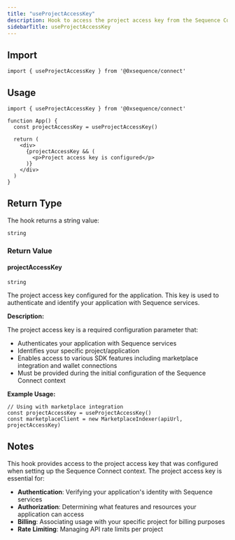 ```yaml
---
title: "useProjectAccessKey"
description: Hook to access the project access key from the Sequence Connect configuration
sidebarTitle: useProjectAccessKey
---
```


## Import

```tsx
import { useProjectAccessKey } from '@0xsequence/connect'
```

## Usage

```tsx
import { useProjectAccessKey } from '@0xsequence/connect'

function App() {
  const projectAccessKey = useProjectAccessKey()
  
  return (
    <div>
      {projectAccessKey && (
        <p>Project access key is configured</p>
      )}
    </div>
  )
}
```

## Return Type

The hook returns a string value:

```tsx
string
```

### Return Value

#### projectAccessKey

`string`

The project access key configured for the application. This key is used to authenticate and identify your application with Sequence services.

**Description:**

The project access key is a required configuration parameter that:

- Authenticates your application with Sequence services
- Identifies your specific project/application
- Enables access to various SDK features including marketplace integration and wallet connections
- Must be provided during the initial configuration of the Sequence Connect context

**Example Usage:**

```tsx
// Using with marketplace integration
const projectAccessKey = useProjectAccessKey()
const marketplaceClient = new MarketplaceIndexer(apiUrl, projectAccessKey)
```

## Notes

This hook provides access to the project access key that was configured when setting up the Sequence Connect context. The project access key is essential for:

- **Authentication**: Verifying your application's identity with Sequence services
- **Authorization**: Determining what features and resources your application can access
- **Billing**: Associating usage with your specific project for billing purposes
- **Rate Limiting**: Managing API rate limits per project